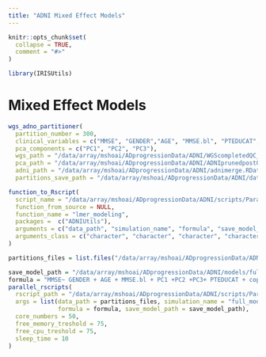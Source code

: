 ```yaml
---
title: "ADNI Mixed Effect Models"
---
```


```r
knitr::opts_chunk$set(
  collapse = TRUE,
  comment = "#>"
)
```

```r
library(IRISUtils)
```

# Mixed Effect Models

```r
wgs_adno_partitioner(
  partition_number = 300,
  clinical_variables = c("MMSE", "GENDER","AGE", "MMSE.bl", "PTEDUCAT", "PTID", "VISID"),
  pca_components = c("PC1", "PC2", "PC3"),
  wgs_path = "/data/array/mshoai/ADprogressionData/ADNI/WGScompletedQC_phenoed.raw",
  pca_path = "/data/array/mshoai/ADprogressionData/ADNI/ADNIprunedpostQCPCA.eigenvec",
  adni_path = "/data/array/mshoai/ADprogressionData/ADNI/adnimerge.RData",
  partitions_save_path = "/data/array/mshoai/ADprogressionData/ADNI/data_partitions/")
```


```r
function_to_Rscript(
  script_name = "/data/array/mshoai/ADprogressionData/ADNI/scripts/Parallel_Modeling.R", 
  function_from_source = NULL,
  function_name = "lmer_modeling",
  packages =  c("ADNIUtils"),
  arguments = c("data_path", "simulation_name", "formula", "save_model_path"),
  arguments_class = c("character", "character", "character", "character")
)
```

```r
partitions_files = list.files("/data/array/mshoai/ADprogressionData/ADNI/data_partitions/", full.names = T)[1:10] 

save_model_path = "/data/array/mshoai/ADprogressionData/ADNI/models/full_model/"
formula = "MMSE~ GENDER + AGE + MMSE.bl + PC1 +PC2 +PC3+ PTEDUCAT + copy_number + (1|PTID) + (1|VISID)"
parallel_rscripts(
  rscript_path = "/data/array/mshoai/ADprogressionData/ADNI/scripts/Parallel_Modeling.R",
  args = list(data_path = partitions_files, simulation_name = "full_model",
              formula = formula, save_model_path = save_model_path),
  core_numbers = 50,
  free_memory_treshold = 75,
  free_cpu_treshold = 75,
  sleep_time = 10
)
```



